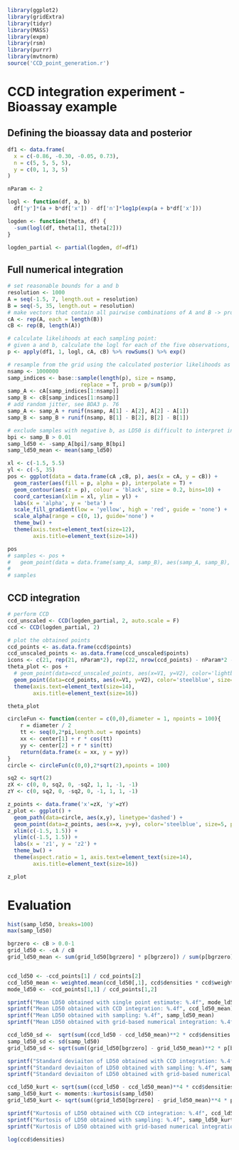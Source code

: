 ```r
library(ggplot2)
library(gridExtra)
library(tidyr)
library(MASS)
library(expm)
library(rsm)
library(purrr)
library(mvtnorm)
source('CCD_point_generation.r')
```


# CCD integration experiment - Bioassay example

## Defining the bioassay data and posterior

```r
df1 <- data.frame(
  x = c(-0.86, -0.30, -0.05, 0.73),
  n = c(5, 5, 5, 5),
  y = c(0, 1, 3, 5)
)

nParam <- 2

logl <- function(df, a, b)
  df['y']*(a + b*df['x']) - df['n']*log1p(exp(a + b*df['x']))

logden <- function(theta, df) {
  -sum(logl(df, theta[1], theta[2]))
}

logden_partial <- partial(logden, df=df1)
```

## Full numerical integration

```r
# set reasonable bounds for a and b
resolution <- 1000
A = seq(-1.5, 7, length.out = resolution)
B = seq(-5, 35, length.out = resolution)
# make vectors that contain all pairwise combinations of A and B -> produce the sampling points
cA <- rep(A, each = length(B))
cB <- rep(B, length(A))

# calculate likelihoods at each sampling point: 
# given a and b, calculate the logl for each of the five observations, sum them, and exponentiate to remove the log
p <- apply(df1, 1, logl, cA, cB) %>% rowSums() %>% exp()

# resample from the grid using the calculated posterior likelihoods as probability weights
nsamp <- 1000000
samp_indices <- base::sample(length(p), size = nsamp,
                       replace = T, prob = p/sum(p))
samp_A <- cA[samp_indices[1:nsamp]]
samp_B <- cB[samp_indices[1:nsamp]]
# add random jitter, see BDA3 p. 76
samp_A <- samp_A + runif(nsamp, A[1] - A[2], A[2] - A[1])
samp_B <- samp_B + runif(nsamp, B[1] - B[2], B[2] - B[1])

# exclude samples with negative b, as LD50 is difficult to interpret in those cases
bpi <- samp_B > 0.01
samp_ld50 <- -samp_A[bpi]/samp_B[bpi]
samp_ld50_mean <- mean(samp_ld50)

xl <- c(-1.5, 5.5)
yl <- c(-5, 35)
pos <- ggplot(data = data.frame(cA ,cB, p), aes(x = cA, y = cB)) +
  geom_raster(aes(fill = p, alpha = p), interpolate = T) +
  geom_contour(aes(z = p), colour = 'black', size = 0.2, bins=10) +
  coord_cartesian(xlim = xl, ylim = yl) +
  labs(x = 'alpha', y = 'beta') +
  scale_fill_gradient(low = 'yellow', high = 'red', guide = 'none') +
  scale_alpha(range = c(0, 1), guide='none') +
  theme_bw() +
  theme(axis.text=element_text(size=12),
        axis.title=element_text(size=14))

pos
# samples <- pos +
#   geom_point(data = data.frame(samp_A, samp_B), aes(samp_A, samp_B), color = 'steelblue', size = 0.5, alpha=0.7)
# 
# samples
```

## CCD integration

```r
# perform CCD 
ccd_unscaled <- CCD(logden_partial, 2, auto.scale = F)
ccd <- CCD(logden_partial, 2)

# plot the obtained points
ccd_points <- as.data.frame(ccd$points)
ccd_unscaled_points <- as.data.frame(ccd_unscaled$points)
icons <- c(21, rep(21, nParam*2), rep(22, nrow(ccd_points) - nParam*2 - 1))
theta_plot <- pos + 
  # geom_point(data=ccd_unscaled_points, aes(x=V1, y=V2), color='lightblue', size=3, pch=icons) +
  geom_point(data=ccd_points, aes(x=V1, y=V2), color='steelblue', size=2.5, pch=icons, stroke=2) +
  theme(axis.text=element_text(size=14),
        axis.title=element_text(size=16))

theta_plot
```

```r
circleFun <- function(center = c(0,0),diameter = 1, npoints = 100){
    r = diameter / 2
    tt <- seq(0,2*pi,length.out = npoints)
    xx <- center[1] + r * cos(tt)
    yy <- center[2] + r * sin(tt)
    return(data.frame(x = xx, y = yy))
}
circle <- circleFun(c(0,0),2*sqrt(2),npoints = 100)

sq2 <- sqrt(2)
zX <- c(0, 0, sq2, 0, -sq2, 1, 1, -1, -1)
zY <- c(0, sq2, 0, -sq2, 0, -1, 1, 1, -1)

z_points <- data.frame('x'=zX, 'y'=zY)
z_plot <- ggplot() +
  geom_path(data=circle, aes(x,y), linetype='dashed') +
  geom_point(data=z_points, aes(x=x, y=y), color='steelblue', size=5, pch=icons, stroke=3) +
  xlim(c(-1.5, 1.5)) +
  ylim(c(-1.5, 1.5)) +
  labs(x = 'z1', y = 'z2') +
  theme_bw() +
  theme(aspect.ratio = 1, axis.text=element_text(size=14),
        axis.title=element_text(size=16))

z_plot
```

# Evaluation 

```r
hist(samp_ld50, breaks=100)
max(samp_ld50)
```


```r
bgrzero <- cB > 0.0-1
grid_ld50 <- -cA / cB
grid_ld50_mean <- sum(grid_ld50[bgrzero] * p[bgrzero]) / sum(p[bgrzero])


ccd_ld50 <- -ccd_points[1] / ccd_points[2]
ccd_ld50_mean <- weighted.mean(ccd_ld50[,1], ccd$densities * ccd$weights)
mode_ld50 <- -ccd_points[1,1] / ccd_points[1,2]

sprintf("Mean LD50 obtained with single point estimate: %.4f", mode_ld50)
sprintf("Mean LD50 obtained with CCD integration: %.4f", ccd_ld50_mean)
sprintf("Mean LD50 obtained with sampling: %.4f", samp_ld50_mean)
sprintf("Mean LD50 obtained with grid-based numerical integration: %.4f", grid_ld50_mean)
```


```r
ccd_ld50_sd <-  sqrt(sum((ccd_ld50 - ccd_ld50_mean)**2 * ccd$densities * ccd$weights))
samp_ld50_sd <- sd(samp_ld50)
grid_ld50_sd <- sqrt(sum((grid_ld50[bgrzero] - grid_ld50_mean)**2 * p[bgrzero] / sum(p[bgrzero])))

sprintf("Standard deviaiton of LD50 obtained with CCD integration: %.4f", ccd_ld50_sd)
sprintf("Standard deviaiton of LD50 obtained with sampling: %.4f", samp_ld50_sd)
sprintf("Standard deviaiton of LD50 obtained with grid-based numerical integration: %.4f", grid_ld50_sd)
```

```r
ccd_ld50_kurt <- sqrt(sum((ccd_ld50 - ccd_ld50_mean)**4 * ccd$densities * ccd$weights)) / ccd_ld50_sd**4
samp_ld50_kurt <- moments::kurtosis(samp_ld50)
grid_ld50_kurt <- sqrt(sum((grid_ld50[bgrzero] - grid_ld50_mean)**4 * p[bgrzero] / sum(p[bgrzero]))) / grid_ld50_sd**4

sprintf("Kurtosis of LD50 obtained with CCD integration: %.4f", ccd_ld50_kurt)
sprintf("Kurtosis of LD50 obtained with sampling: %.4f", samp_ld50_kurt)
sprintf("Kurtosis of LD50 obtained with grid-based numerical integration: %.4f", grid_ld50_kurt)
```

```r
log(ccd$densities)
```

